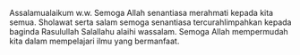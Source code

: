 Assalamualaikum w.w.
Semoga Allah senantiasa merahmati kepada kita semua.
Sholawat serta salam semoga senantiasa tercurahlimpahkan kepada baginda Rasulullah Salallahu alaihi wassalam.
Semoga Allah mempermudah kita dalam mempelajari ilmu yang bermanfaat.

